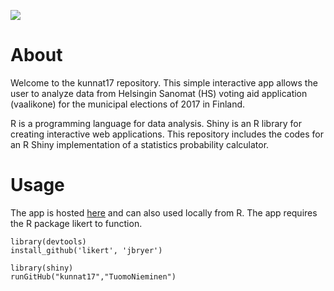
![](http://gdurl.com/RzyBi)


# About  

Welcome to the kunnat17 repository. This simple interactive app allows the user to analyze data from Helsingin Sanomat (HS) voting aid application (vaalikone) for the municipal elections of 2017 in Finland. 

R is a programming language for data analysis. Shiny is an R library for creating interactive web applications. This repository includes the codes for an R Shiny implementation of a statistics probability calculator.

# Usage

The app is hosted [here](https://tuomonieminen.shinyapps.io/kunnat17/) and can also used locally from R. The app requires the R package likert to function.

```
library(devtools)
install_github('likert', 'jbryer')

library(shiny)
runGitHub("kunnat17","TuomoNieminen")
```